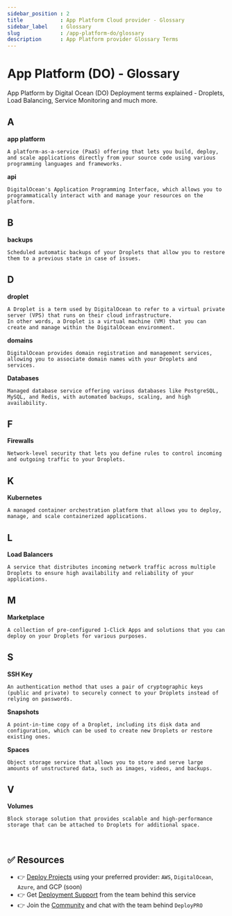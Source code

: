```yaml
---
sidebar_position : 2
title            : App Platform Cloud provider - Glossary
sidebar_label    : Glossary
slug             : /app-platform-do/glossary
description      : App Platform provider Glossary Terms
---
```


# App Platform (DO) - Glossary

App Platform by Digital Ocean (DO) Deployment terms explained - Droplets, Load Balancing, Service Monitoring and much more.

## A 

**app platform**

    A platform-as-a-service (PaaS) offering that lets you build, deploy, and scale applications directly from your source code using various programming languages and frameworks.

**api** 

    DigitalOcean's Application Programming Interface, which allows you to programmatically interact with and manage your resources on the platform.

## B 

**backups**

    Scheduled automatic backups of your Droplets that allow you to restore them to a previous state in case of issues.

## D

**droplet**

    A Droplet is a term used by DigitalOcean to refer to a virtual private server (VPS) that runs on their cloud infrastructure. 
    In other words, a Droplet is a virtual machine (VM) that you can create and manage within the DigitalOcean environment.

**domains** 

    DigitalOcean provides domain registration and management services, allowing you to associate domain names with your Droplets and services.

**Databases**

    Managed database service offering various databases like PostgreSQL, MySQL, and Redis, with automated backups, scaling, and high availability.

## F 

**Firewalls**

    Network-level security that lets you define rules to control incoming and outgoing traffic to your Droplets.  

## K 

**Kubernetes**

    A managed container orchestration platform that allows you to deploy, manage, and scale containerized applications.  

## L 

**Load Balancers**

    A service that distributes incoming network traffic across multiple Droplets to ensure high availability and reliability of your applications.

## M 

**Marketplace**

    A collection of pre-configured 1-Click Apps and solutions that you can deploy on your Droplets for various purposes.

## S 

**SSH Key**

    An authentication method that uses a pair of cryptographic keys (public and private) to securely connect to your Droplets instead of relying on passwords.

**Snapshots**

    A point-in-time copy of a Droplet, including its disk data and configuration, which can be used to create new Droplets or restore existing ones.

**Spaces**

    Object storage service that allows you to store and serve large amounts of unstructured data, such as images, videos, and backups.

## V 

**Volumes**

    Block storage solution that provides scalable and high-performance storage that can be attached to Droplets for additional space. 

<br />

## ✅ Resources

- 👉 [Deploy Projects](https://deploypro.dev/) using your preferred provider: `AWS`, `DigitalOcean`, `Azure`, and GCP (soon)
- 👉 Get [Deployment Support](https://deploypro.dev/support/) from the team behind this service
- 👉 Join the [Community](https://discord.gg/qQhjQZhnur) and chat with the team behind `DeployPRO`